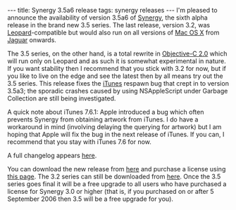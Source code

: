 ---
title: Synergy 3.5a6 release
tags: synergy releases
---
I'm pleased to announce the availability of version 3.5a6 of [[Synergy]], the sixth alpha release in the brand new 3.5 series. The last release, version 3.2, was [[Leopard]]-compatible but would also run on all versions of [[Mac OS X]] from [[Jaguar]] onwards.

The 3.5 series, on the other hand, is a total rewrite in [[Objective-C 2.0]] which will run only on Leopard and as such it is somewhat experimental in nature. If you want stability then I recommend that you stick with 3.2 for now, but if you like to live on the edge and see the latest then by all means try out the 3.5 series. This release fixes the [[iTunes]] respawn bug that crept in to version 3.5a3; the sporadic crashes caused by using NSAppleScript under Garbage Collection are still being investigated.

A quick note about iTunes 7.6.1: Apple introduced a bug which often prevents Synergy from obtaining artwork from iTunes. I do have a workaround in mind (involving delaying the querying for artwork) but I am hoping that Apple will fix the bug in the next release of iTunes. If you can, I recommend that you stay with iTunes 7.6 for now.

A full changelog appears [http://wincent.com/a/products/synergy-classic/history/#3.5a6 here].

You can download the new release from [http://wincent.com/download.php?item=SynergyBeta.zip here] and purchase a license using [https://secure.wincent.com/a/products/synergy-classic/purchase/ this page]. The 3.2 series can still be downloaded from [http://wincent.com/download.php?item=SynergyJaguar.dmg here]. Once the 3.5 series goes final it will be a free upgrade to all users who have purchased a license for Synergy 3.0 or higher (that is, if you purchased on or after 5 September 2006 then 3.5 will be a free upgrade for you).
